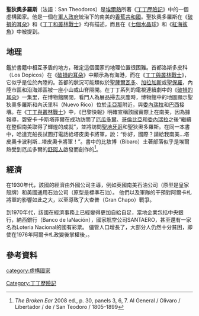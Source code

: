 {{Notability Unreferenced|time=2020-09-09T03:51:43+00:00}}
{{Infobox fictional location
| name          = 聖狄奧多羅斯
| alt_name      = 聖狄奧多羅斯共和國
| image         = Flag of San Theodoros.svg
| imagesize     = 130px
| caption       = 國旗
| image2        = Mapa San Teodoro.png
| caption2      = 聖狄奧多羅斯的大體位置
| source        = 《丁丁歷險記》
| creator       = [[埃爾熱|埃爾熱]]
| genre         = 連環漫畫
| blank_label   =  Motto
| blank_data    = 
| blank_label1  = 首都
| blank_data1   = 洛斯多皮科（Los Dopicos/Las Dopicos）<br>（1946年左右稱Tapiocopolis；1946年左右稱Alcazaropolis)
| blank_label2  = Language(s)
| blank_data2   = 西班牙語
| ethnic_groups = [[西班牙人|西班牙人]]，[[麥士蒂索人|美斯蒂索人]]，比敖博人
| type          = 香蕉共和國 (1942-1976, 1976-) <br> 軍人政府 (1976) 
| population    = 
| blank_label3  = Currency
| blank_data3   = 
}}

'''聖狄奧多羅斯'''（法語：San Theodoros）是[[埃爾熱|埃爾熱]]所著《[[丁丁歷險記|丁丁歷險記]]》中的一個虛構國家。他是一個在[[軍事獨裁|軍人政府]]統治下的南美的[[香蕉共和國|香蕉共和國]]。聖狄奧多羅斯在《[[破損的耳朵|破損的耳朵]]》和《[[丁丁與叢林戰士|丁丁和叢林戰士]]》均有描述，而且在《[[七個水晶球|七個水晶球]]》和《[[紅海鯊魚|紅海鯊魚]]》中被提到。
== 地理 ==
鑑於書籍中相互矛盾的地方，確定這個國家的地理位置很困難。首都洛斯多皮科（Los Dopicos）在《[[破損的耳朵|破損的耳朵]]》中顯示為有海港，而在《[[丁丁與流浪漢|丁丁與叢林戰士]]》，它似乎是位於內陸的。首都的狀況可能類似於[[聖薩爾瓦多|聖薩爾瓦多]]、[[卡拉卡斯|加拉加斯]]或[[聖保羅_(巴西)|聖保羅]]，內陸市區和沿海郊區被一座小山或山脊隔開。在丁丁系列的電視連續劇中的《[[破損的耳朵|破損的耳朵]]》一集里，在博物館關閉，看門人為展品掃去灰塵時，博物館中的地圖顯示聖狄奧多羅斯和內沃里科（Nuevo Rico）位於[[圭亚那|圭亞那]]附近，與[[委內瑞拉|委內瑞拉]]和[[巴西|巴西]]接壤。在《[[丁丁與流浪漢|丁丁與叢林戰士]]》中，《巴黎快報》明確宣稱該國實際上在南美，因為據報導，碧安卡·卡斯塔菲爾在成功訪問了[[厄瓜多尔|厄瓜多爾]]、[[哥伦比亚|哥倫比亞]]和[[委內瑞拉|委內瑞拉]]之後“繼續在整個南美取得了輝煌的成就”，並將訪問[[圣地亚哥_(智利)|聖地牙哥]]和聖狄奧多羅斯。在同一本書中，哈達克船長試圖打電話給塔皮奧卡將軍，說：“你好，國際？請給我南美...塔皮奧卡波利斯...塔皮奧卡將軍！”。書中的比敖博（Bibaro）土著部落似乎是埃爾熱受到厄瓜多爾的[[舒阿人|舒阿人]]啟發而創作的<ref>''The Broken Ear'' 2008 ed., p. 30, panels 3, 6, 7. {{ISBN|978 1 4052 4068 0}}
Al General / Olivaro / Libertador / de / San Teodoro / 1805–1899</ref>。
==經濟==
在1930年代，該國的經濟由外國公司主導，例如英國南美石油公司（原型是皇家殼牌）和美國通用石油公司（原型是標準石油）。 他們以及軍隊的干預對阿爾卡札將軍的影響如此之大，以至導致了大查普（Gran Chapo）戰爭。

到1970年代，該國在經濟事務上已經變得更加自給自足，當地企業包括中央銀行，納西銀行（Banco de laNación），國家航空公司SANTAERO，甚至還有一家名為Loteria Nacional的國有彩票。 儘管人口增長了，大部分人仍然十分貧困，即使在1976年阿爾卡札政變後掌權後，。

== 參考資料 ==
{{reflist}}

{{丁丁歷險記}}
[[category:虛構國家|category:虛構國家]]
[[Category:丁丁歷險記|Category:丁丁歷險記]]